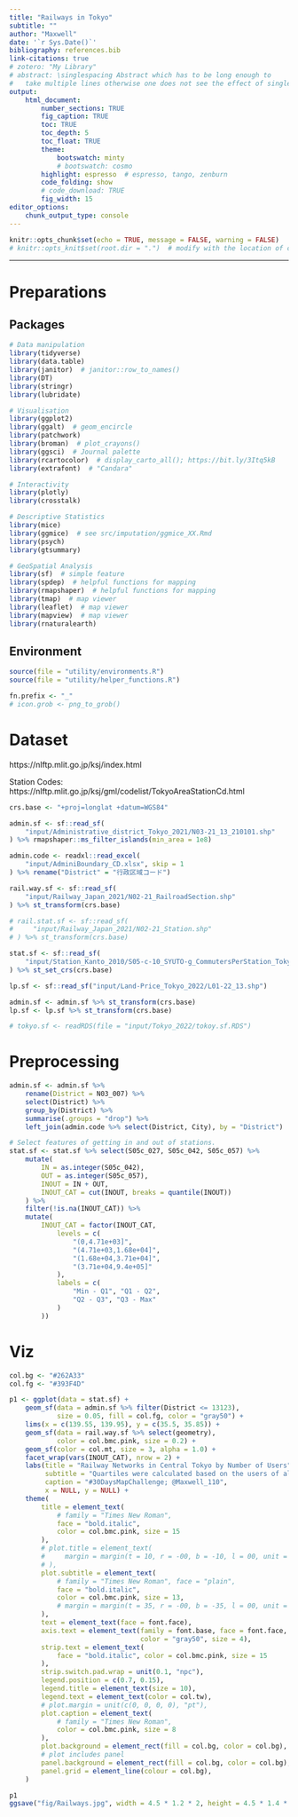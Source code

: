 ```yaml
---
title: "Railways in Tokyo"
subtitle: ""
author: "Maxwell"
date: '`r Sys.Date()`'
bibliography: references.bib
link-citations: true
# zotero: "My Library"
# abstract: \singlespacing Abstract which has to be long enough to 
#   take multiple lines otherwise one does not see the effect of single-spacing.
output: 
    html_document:
        number_sections: TRUE
        fig_caption: TRUE
        toc: TRUE
        toc_depth: 5
        toc_float: TRUE
        theme:
            bootswatch: minty
            # bootswatch: cosmo
        highlight: espresso  # espresso, tango, zenburn
        code_folding: show
        # code_download: TRUE
        fig_width: 15
editor_options: 
    chunk_output_type: console
---
```


```r
knitr::opts_chunk$set(echo = TRUE, message = FALSE, warning = FALSE)
# knitr::opts_knit$set(root.dir = ".")  # modify with the location of code
```

***

# Preparations {.tabset .tabset-fade .tabset-pills}
## Packages
```r
# Data manipulation
library(tidyverse)
library(data.table)
library(janitor)  # janitor::row_to_names()
library(DT)
library(stringr)
library(lubridate)

# Visualisation
library(ggplot2)
library(ggalt)  # geom_encircle
library(patchwork)
library(broman)  # plot_crayons()
library(ggsci)  # Journal palette
library(rcartocolor)  # display_carto_all(); https://bit.ly/3Itq5kB
library(extrafont)  # "Candara"

# Interactivity
library(plotly)
library(crosstalk)

# Descriptive Statistics
library(mice)
library(ggmice)  # see src/imputation/ggmice_XX.Rmd
library(psych)
library(gtsummary)

# GeoSpatial Analysis
library(sf)  # simple feature
library(spdep)  # helpful functions for mapping
library(rmapshaper)  # helpful functions for mapping
library(tmap)  # map viewer
library(leaflet)  # map viewer
library(mapview)  # map viewer
library(rnaturalearth)
```

## Environment
```r
source(file = "utility/environments.R")
source(file = "utility/helper_functions.R")

fn.prefix <- "_"
# icon.grob <- png_to_grob()
```


# Dataset {.tabset .tabset-fade .tabset-pills}

https://nlftp.mlit.go.jp/ksj/index.html  

Station Codes: https://nlftp.mlit.go.jp/ksj/gml/codelist/TokyoAreaStationCd.html

```r
crs.base <- "+proj=longlat +datum=WGS84"

admin.sf <- sf::read_sf(
    "input/Administrative_district_Tokyo_2021/N03-21_13_210101.shp"
) %>% rmapshaper::ms_filter_islands(min_area = 1e8)

admin.code <- readxl::read_excel(
    "input/AdminiBoundary_CD.xlsx", skip = 1
) %>% rename("District" = "行政区域コード")

rail.way.sf <- sf::read_sf(
    "input/Railway_Japan_2021/N02-21_RailroadSection.shp"
) %>% st_transform(crs.base)

# rail.stat.sf <- sf::read_sf(
#     "input/Railway_Japan_2021/N02-21_Station.shp"
# ) %>% st_transform(crs.base)

stat.sf <- sf::read_sf(
    "input/Station_Kanto_2010/S05-c-10_SYUTO-g_CommutersPerStation_TokyoUrbanArea.shp"
) %>% st_set_crs(crs.base)

lp.sf <- sf::read_sf("input/Land-Price_Tokyo_2022/L01-22_13.shp")

admin.sf <- admin.sf %>% st_transform(crs.base)
lp.sf <- lp.sf %>% st_transform(crs.base)

# tokyo.sf <- readRDS(file = "input/Tokyo_2022/tokoy.sf.RDS")
```


# Preprocessing
```r
admin.sf <- admin.sf %>% 
    rename(District = N03_007) %>% 
    select(District) %>%
    group_by(District) %>%
    summarise(.groups = "drop") %>%
    left_join(admin.code %>% select(District, City), by = "District")
```

```r
# Select features of getting in and out of stations.
stat.sf <- stat.sf %>% select(S05c_027, S05c_042, S05c_057) %>% 
    mutate(
        IN = as.integer(S05c_042), 
        OUT = as.integer(S05c_057), 
        INOUT = IN + OUT, 
        INOUT_CAT = cut(INOUT, breaks = quantile(INOUT))
    ) %>% 
    filter(!is.na(INOUT_CAT)) %>% 
    mutate(
        INOUT_CAT = factor(INOUT_CAT, 
            levels = c(
                "(0,4.71e+03]",
                "(4.71e+03,1.68e+04]",
                "(1.68e+04,3.71e+04]",
                "(3.71e+04,9.4e+05]"
            ),
            labels = c(
                "Min - Q1", "Q1 - Q2", 
                "Q2 - Q3", "Q3 - Max"
            )
        ))
```



# Viz

```r
col.bg <- "#262A33"
col.fg <- "#393F4D"

p1 <- ggplot(data = stat.sf) + 
    geom_sf(data = admin.sf %>% filter(District <= 13123), 
            size = 0.05, fill = col.fg, color = "gray50") + 
    lims(x = c(139.55, 139.95), y = c(35.5, 35.85)) + 
    geom_sf(data = rail.way.sf %>% select(geometry), 
            color = col.bmc.pink, size = 0.2) + 
    geom_sf(color = col.mt, size = 3, alpha = 1.0) + 
    facet_wrap(vars(INOUT_CAT), nrow = 2) + 
    labs(title = "Railway Networks in Central Tokyo by Number of Users", 
         subtitle = "Quartiles were calculated based on the users of all stations in Japan.\nData Source: https://nlftp.mlit.go.jp/ksj/index.html", 
         caption = "#30DaysMapChallenge; @Maxwell_110", 
         x = NULL, y = NULL) + 
    theme(
        title = element_text(
            # family = "Times New Roman", 
            face = "bold.italic",
            color = col.bmc.pink, size = 15
        ), 
        # plot.title = element_text(
        #     margin = margin(t = 10, r = -00, b = -10, l = 00, unit = "pt")
        # ), 
        plot.subtitle = element_text(
            # family = "Times New Roman", face = "plain", 
            face = "bold.italic", 
            color = col.bmc.pink, size = 13, 
            # margin = margin(t = 35, r = -00, b = -35, l = 00, unit = "pt")
        ), 
        text = element_text(face = font.face), 
        axis.text = element_text(family = font.base, face = font.face, 
                                 color = "gray50", size = 4), 
        strip.text = element_text(
            face = "bold.italic", color = col.bmc.pink, size = 15
        ), 
        strip.switch.pad.wrap = unit(0.1, "npc"), 
        legend.position = c(0.7, 0.15), 
        legend.title = element_text(size = 10), 
        legend.text = element_text(color = col.tw), 
        # plot.margin = unit(c(0, 0, 0, 0), "pt"), 
        plot.caption = element_text(
            # family = "Times New Roman", 
            color = col.bmc.pink, size = 8
        ), 
        plot.background = element_rect(fill = col.bg, color = col.bg), 
        # plot includes panel
        panel.background = element_rect(fill = col.bg, color = col.bg), 
        panel.grid = element_line(colour = col.bg), 
    )

p1
ggsave("fig/Railways.jpg", width = 4.5 * 1.2 * 2, height = 4.5 * 1.4 * 2)
```
